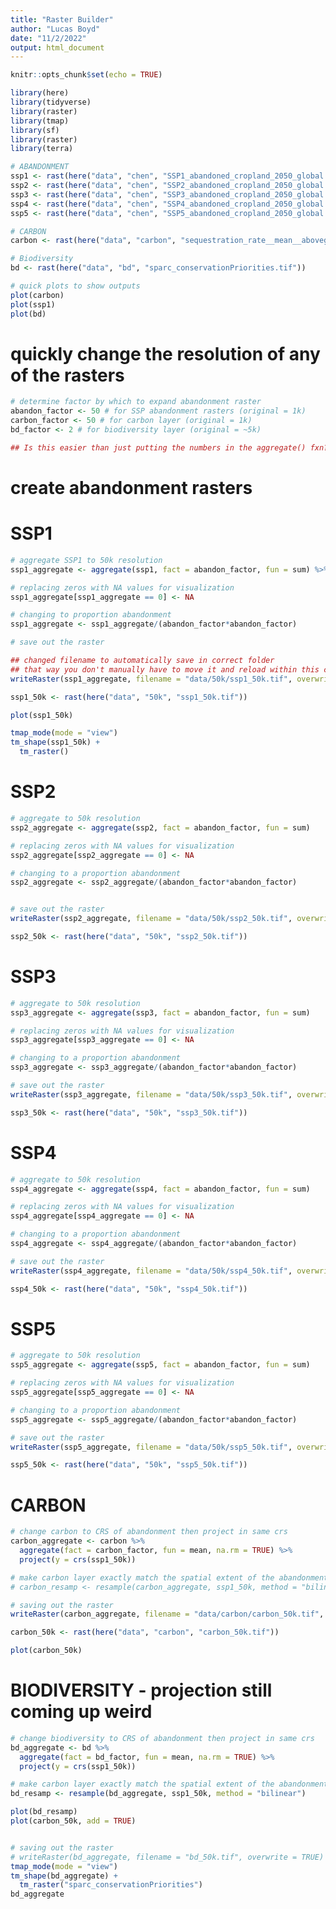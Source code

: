 ```yaml
---
title: "Raster Builder"
author: "Lucas Boyd"
date: "11/2/2022"
output: html_document
---
```


```r
knitr::opts_chunk$set(echo = TRUE)

library(here)
library(tidyverse)
library(raster)
library(tmap)
library(sf)
library(raster)
library(terra)

```

```r
# ABANDONMENT 
ssp1 <- rast(here("data", "chen", "SSP1_abandoned_cropland_2050_global.tif"))
ssp2 <- rast(here("data", "chen", "SSP2_abandoned_cropland_2050_global.tif"))
ssp3 <- rast(here("data", "chen", "SSP3_abandoned_cropland_2050_global.tif"))
ssp4 <- rast(here("data", "chen", "SSP4_abandoned_cropland_2050_global.tif")) 
ssp5 <- rast(here("data", "chen", "SSP5_abandoned_cropland_2050_global.tif")) 

# CARBON
carbon <- rast(here("data", "carbon", "sequestration_rate__mean__aboveground__full_extent__Mg_C_ha_yr.tif"))

# Biodiversity
bd <- rast(here("data", "bd", "sparc_conservationPriorities.tif"))

# quick plots to show outputs
plot(carbon)
plot(ssp1)
plot(bd)
```
# quickly change the resolution of any of the rasters
```r
# determine factor by which to expand abandonment raster
abandon_factor <- 50 # for SSP abandonment rasters (original = 1k)
carbon_factor <- 50 # for carbon layer (original = 1k)
bd_factor <- 2 # for biodiversity layer (original = ~5k)

## Is this easier than just putting the numbers in the aggregate() fxn? -NM
```

# create abandonment rasters
# SSP1
```r
# aggregate SSP1 to 50k resolution
ssp1_aggregate <- aggregate(ssp1, fact = abandon_factor, fun = sum) %>% project("epsg:4326")

# replacing zeros with NA values for visualization
ssp1_aggregate[ssp1_aggregate == 0] <- NA

# changing to proportion abandonment
ssp1_aggregate <- ssp1_aggregate/(abandon_factor*abandon_factor)

# save out the raster

## changed filename to automatically save in correct folder
## that way you don't manually have to move it and reload within this code chunk -NM
writeRaster(ssp1_aggregate, filename = "data/50k/ssp1_50k.tif", overwrite = TRUE)

ssp1_50k <- rast(here("data", "50k", "ssp1_50k.tif")) 

plot(ssp1_50k)
```


```r
tmap_mode(mode = "view")
tm_shape(ssp1_50k) + 
  tm_raster()
```

# SSP2
```r
# aggregate to 50k resolution
ssp2_aggregate <- aggregate(ssp2, fact = abandon_factor, fun = sum) 

# replacing zeros with NA values for visualization
ssp2_aggregate[ssp2_aggregate == 0] <- NA

# changing to a proportion abandonment
ssp2_aggregate <- ssp2_aggregate/(abandon_factor*abandon_factor)


# save out the raster
writeRaster(ssp2_aggregate, filename = "data/50k/ssp2_50k.tif", overwrite = TRUE)

ssp2_50k <- rast(here("data", "50k", "ssp2_50k.tif"))

```

# SSP3
```r
# aggregate to 50k resolution
ssp3_aggregate <- aggregate(ssp3, fact = abandon_factor, fun = sum)

# replacing zeros with NA values for visualization
ssp3_aggregate[ssp3_aggregate == 0] <- NA

# changing to a proportion abandonment
ssp3_aggregate <- ssp3_aggregate/(abandon_factor*abandon_factor)

# save out the raster
writeRaster(ssp3_aggregate, filename = "data/50k/ssp3_50k.tif", overwrite = TRUE)

ssp3_50k <- rast(here("data", "50k", "ssp3_50k.tif"))

```

# SSP4
```r
# aggregate to 50k resolution
ssp4_aggregate <- aggregate(ssp4, fact = abandon_factor, fun = sum)

# replacing zeros with NA values for visualization
ssp4_aggregate[ssp4_aggregate == 0] <- NA

# changing to a proportion abandonment
ssp4_aggregate <- ssp4_aggregate/(abandon_factor*abandon_factor)

# save out the raster
writeRaster(ssp4_aggregate, filename = "data/50k/ssp4_50k.tif", overwrite = TRUE)

ssp4_50k <- rast(here("data", "50k", "ssp4_50k.tif"))

```

# SSP5

```r
# aggregate to 50k resolution
ssp5_aggregate <- aggregate(ssp5, fact = abandon_factor, fun = sum)

# replacing zeros with NA values for visualization
ssp5_aggregate[ssp5_aggregate == 0] <- NA

# changing to a proportion abandonment
ssp5_aggregate <- ssp5_aggregate/(abandon_factor*abandon_factor)

# save out the raster
writeRaster(ssp5_aggregate, filename = "data/50k/ssp5_50k.tif", overwrite = TRUE)

ssp5_50k <- rast(here("data", "50k", "ssp5_50k.tif"))
```

# CARBON

```r
# change carbon to CRS of abandonment then project in same crs
carbon_aggregate <- carbon %>% 
  aggregate(fact = carbon_factor, fun = mean, na.rm = TRUE) %>% 
  project(y = crs(ssp1_50k))

# make carbon layer exactly match the spatial extent of the abandonment
# carbon_resamp <- resample(carbon_aggregate, ssp1_50k, method = "bilinear")

# saving out the raster
writeRaster(carbon_aggregate, filename = "data/carbon/carbon_50k.tif", overwrite = TRUE)

carbon_50k <- rast(here("data", "carbon", "carbon_50k.tif"))

plot(carbon_50k)
```

# BIODIVERSITY - projection still coming up weird
```r
# change biodiversity to CRS of abandonment then project in same crs
bd_aggregate <- bd %>% 
  aggregate(fact = bd_factor, fun = mean, na.rm = TRUE) %>% 
  project(y = crs(ssp1_50k))

# make carbon layer exactly match the spatial extent of the abandonment
bd_resamp <- resample(bd_aggregate, ssp1_50k, method = "bilinear")

plot(bd_resamp)
plot(carbon_50k, add = TRUE)


# saving out the raster
# writeRaster(bd_aggregate, filename = "bd_50k.tif", overwrite = TRUE)
tmap_mode(mode = "view")
tm_shape(bd_aggregate) + 
  tm_raster("sparc_conservationPriorities")
bd_aggregate
```

